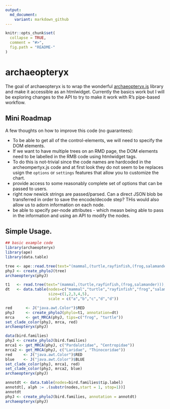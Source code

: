 ```yaml
---
output:
  md_document:
    variant: markdown_github
---
```


<!-- README.md is generated from README.Rmd. Please edit that file -->

```r
knitr::opts_chunk$set(
  collapse = TRUE,
  comment = "#>",
  fig.path = "README-"
)
```

# archaeopteryx

The goal of archaeopteryx is to wrap the wonderful [archaeopteryx.js](https://sites.google.com/site/cmzmasek/home/software/archaeopteryx-js) library and make it accessible as an htmlwidget. Currently the basics work but I will be exploring changes to the API to try to make it work with R's pipe-based workflow.

## Mini Roadmap

A few thoughts on how to improve this code (no guarantees):

- To be able to get all of the control-elements, we will need to specify the DOM elements.
- If we want to have multiple trees on an RMD page, the DOM elements need to be labelled in the RMB code using htmlwidget tags.
- To do this is not-trivial since the code names are hardcoded in the archeompertyx.js code and at first look they do not seem to be replaces usign the `options` or `settings` features that allow you to customize the chart.
- provide access to some reasonably complete set of options that can be passed to users.
- right now newick strings are passed/parsed. Can a direct JSON blob be transferred in order to save the encode/decode step? THis would also allow us to adorn information on each node.
- be able to specify per-node attributes - which measn being able to pass in the information and using an API to modify the nodes.


## Simple Usage.


```r
## basic example code
library(archaeopteryx)
library(ape)
library(data.table)

tree <- ape::read.tree(text="(mammal,(turtle,rayfinfish,(frog,salamander)));")
phyJ <- create_phyloJ(tree)
archaeopteryx(phyJ)
```


```r
t1   <- read.tree(text="(mammal,(turtle,rayfinfish,(frog,salamander)));")
dt   <- data.table(nodes=c("mammal","turtle","rayfinfish","frog","salamander"), 
                   size=c(1,2,3,4,5),
                   scale = c("a","b","c","d","d"))

red      <- J("java.awt.Color")$RED
phyJ     <- create_phyloJ(phylo=t1, annotation=dt)
mrca     <- get_MRCA(phyJ, tips=c("frog", "turtle"))
set_clade_color(phyJ, mrca, red)
archaeopteryx(phyJ)

```


```r
data(bird.families)
phyJ <- create_phyloJ(bird.families)
mrca1 <- get_MRCA(phyJ, c("Pardalotidae", "Centropidae"))
mrca2 <- get_MRCA(phyJ, c("Laridae", "Thinocoridae"))
red     <- J("java.awt.Color")$RED
blue    <- J("java.awt.Color")$BLUE
set_clade_color(phyJ, mrca1, red)
set_clade_color(phyJ, mrca2, blue)
archaeopteryx(phyJ)
```

```r
annotdt <- data.table(nodes=bird.families$tip.label)
annotdt[, alph := .(substr(nodes,start = 1, stop=1))]
annotdt
phyJ <- create_phyloJ(bird.families, annotation = annotdt)
archaeopteryx(phyJ)
```
